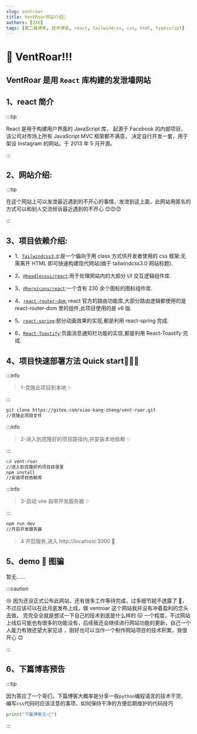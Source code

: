 ```yaml
---
slug: ventroar
title: VentRoar网站介绍🍭
authors: [ZXK]
tags: [第二篇博客, 技术博客, react, tailwindcss, css, html, typescript]
---
```


<!-- truncate -->

# 🥳 VentRoar!!!

## VentRoar 是用 **`React`** 库构建的发泄墙网站

## 1、react 简介

:::tip

React 是用于构建用户界面的 JavaScript 库，
起源于 Facebook 的内部项目，该公司对市场上所有 JavaScript MVC 框架都不满意，
决定自行开发一套，用于架设 Instagram 的网站。于 2013 年 5 月开源。

:::

## 2、网站介绍:

:::tip

在这个网站上可以发泄最近遇到的不开心的事情，发泄到这上面，此网站用匿名的方式可以和别人交流倾诉最近遇到的不开心 😊😊😊

:::

## 3、项目依赖介绍:

- 1、<a href="https://tailwindcss.com/">`Tailwindcss3.0`</a>:是一个偏向于用 class 方式供开发者使用的 css 框架:无需离开 HTML 即可快速构建现代网站(摘于 tailwindcss3.0 网站标题).

- 2、<a href="https://headlessui.dev/">`@headlessui/react`</a>:用于处理网站内的大部分 UI 交互逻辑组件库.

- 3、<a href="https://heroicons.com/">`@heroicons/react`</a>:一个含有 230 余个图标的图标组件库.

- 4、<a href="https://github.com/remix-run/react-router">`react-router-dom`:</a> react 官方的路由功能库,大部分路由逻辑都使用的是 react-router-dom 里的组件,此项目使用的是 v6 版.

- 5、<a href="https://react-spring.io/">`react-spring`</a>:部分动画效果的实现,都是利用 react-spring 完成.

- 6、<a href="https://github.com/fkhadra/react-toastify">`React-Toastify`</a>:页面消息通知栏功能的实现,都是利用 React-Toastify 完成.

## 4、项目快速部署方法 Quick start🚀🚀🚀

:::info

> 1-克隆此项目到本地 ✨

:::

```bash
git clone https://gitee.com/xiao-kang-zhang/vent-roar.git
//克隆此项目文件
```

:::info

> 2-进入到克隆好的项目路径内,并安装本地依赖 ✨

:::

```bash
cd vent-roar
//进入到克隆好的项目目录里
npm install
//安装项目依赖库
```

:::info

> 3-启动 vite 自带开发服务器 ✨

:::

```bash
npm run dev
//开启开发服务器
```

> 4 开启服务,进入 http://localhost:3000 🎉

## 5、demo 👻 图骗

暂无......

:::caution

😢 因为还没正式公布此网站，还有很多工作等待完成，过多细节就不透露了 🤪，不过应该可以在此月底发布上线，做 ventroar 这个网站我并没有冲着盈利的念头去做，
完完全全就是想试一下自己的技术到底是什么样的 😽 一个程度，不过网站上线后可能也有很多的功能没有，后续我还会继续进行网站功能的更新，自己一个人能力有限还望大家见谅
，刚好也可以当作一个制作网站项目的技术积累，我很开心 😊

:::

<!--
![](t1.png)

![](t2.png)

![](t3.png) -->

## 6、下篇博客预告

:::tip

因为答应了一个哥们，下篇博客大概率是分享一些`python`编程语言的技术干货、编写`css`代码时应该注意的事项、如何保持干净的方便后期维护的代码技巧

```python
print("下篇博客见~👋")
```

:::
